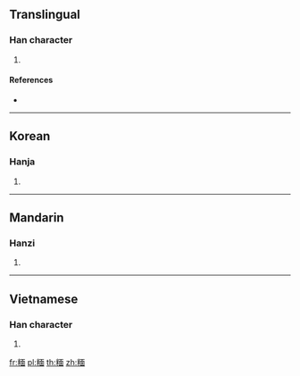 {{character info/new}}
==Translingual==

===Han character===
{{Han char|rn=119|rad=米|as=09|sn=15|four=|canj=FDMWL}}

# {{defn|Han|sort=米09}}

====References====
* {{Han ref|kx=0910.350|dkj=27027|dj=1337.240|hdz=53154.110|uh=7CC6|ud=31942}}

----

==Korean==

===Hanja===
{{ko-hanja|hangeul=면|eumhun=|rv=myeon|mr=myŏn|y=myen}}

# {{defn|lang=ko|sort=米09}}

----

==Mandarin==

===Hanzi===
{{cmn-hanzi|pin=[[hū]] ([[hu1]]), [[hù]] ([[hu4]]), [[miàn]] ([[mian4]])|wg=hu<sup>1</sup>, hu<sup>4</sup>, mien<sup>4</sup>}}

# {{defn|lang=cmn|sort=米09}}

----

==Vietnamese==

===Han character===
{{vi-hantu|à|rs=米09}}

# {{defn|lang=vi|sort=米09}}

[[fr:糆]]
[[pl:糆]]
[[th:糆]]
[[zh:糆]]